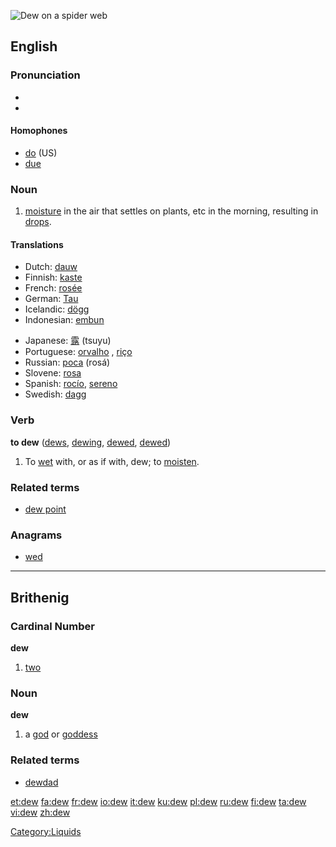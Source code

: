 [[Image:Water drops on spider web.jpg|thumb|right|Dew on a spider web]]
{{wikipedia}}
==English==
===Pronunciation===
*{{IPA|/djuː/}}
*{{audio|en-us-dew.ogg|Audio (US)}}


====Homophones====
*[[do]] (US)
*[[due]]

===Noun===
{{en-noun}}

# [[moisture]] in the air that settles on plants, etc in the morning, resulting in [[drop]]s.

====Translations====
{{top}}
*Dutch: [[dauw]] {{m}}
*Finnish: [[kaste]] 
*French: [[rosée]] {{f}}
*German: [[Tau#German|Tau]] {{m}}
*Icelandic: [[dögg]] {{f}}
*Indonesian: [[embun]] 
{{mid}}
*Japanese: [[露]] (tsuyu)
*Portuguese: [[orvalho]] {{m}}, [[riço]] {{m}}
*Russian: [[роса]] (rosá) {{f}}
*Slovene: [[rosa]] {{f}}
*Spanish: [[rocío]], [[sereno]] {{m}}
*Swedish: [[dagg]] {{c}}
{{bottom}}

===Verb===
'''to dew''' ([[dews]], [[dewing]], [[dewed]], [[dewed]])
#To [[wet]] with, or as if with, dew; to [[moisten]].

===Related terms===
*[[dew point]]

===Anagrams===
*[[wed]]

----

==Brithenig==
===Cardinal Number===
'''dew'''

#[[two]]

===Noun===
'''dew''' {{m}} {{f}}

#a [[god]] or [[goddess]]

===Related terms===
*[[dewdad]]

[[Category:Liquids]]

[[et:dew]]
[[fa:dew]]
[[fr:dew]]
[[io:dew]]
[[it:dew]]
[[ku:dew]]
[[pl:dew]]
[[ru:dew]]
[[fi:dew]]
[[ta:dew]]
[[vi:dew]]
[[zh:dew]]